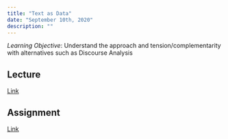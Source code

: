 ```yaml
---
title: "Text as Data"
date: "September 10th, 2020"
description: ""
---
```


*Learning Objective*: Understand the approach and tension/complementarity with alternatives such as Discourse Analysis

## Lecture

[Link](https://moodle.hertie-school.org/course/index.php?categoryid=266)

## Assignment

[Link](https://rstudio.cloud/)
